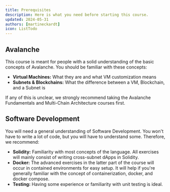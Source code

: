 ```yaml
---
title: Prerequisites
description: Here is what you need before starting this course.
updated: 2024-05-31
authors: [martineckardt]
icon: ListTodo
---
```


## Avalanche

This course is meant for people with a solid understanding of the basic concepts of Avalanche. You should be familiar with these concepts:

- **Virtual Machines:** What they are and what VM customization means
- **Subnets & Blockchains:** What the difference between a VM, Blockchain, and a Subnet is

If any of this is unclear, we strongly recommend taking the Avalanche Fundamentals and Multi-Chain Architecture courses first.

## Software Development

You will need a general understanding of Software Development. You won't have to write a lot of code, but you will have to understand some. Therefore, we recommend:

- **Solidity:** Familiarity with most concepts of the language. All exercises will mainly consist of writing cross-subnet dApps in Solidity.
- **Docker:** The advanced exercises in the latter part of the course will occur in contained environments for easy setup. It will help if you're generally familiar with the concept of containerization, docker, and docker compose.
- **Testing:** Having some experience or familiarity with unit testing is ideal.